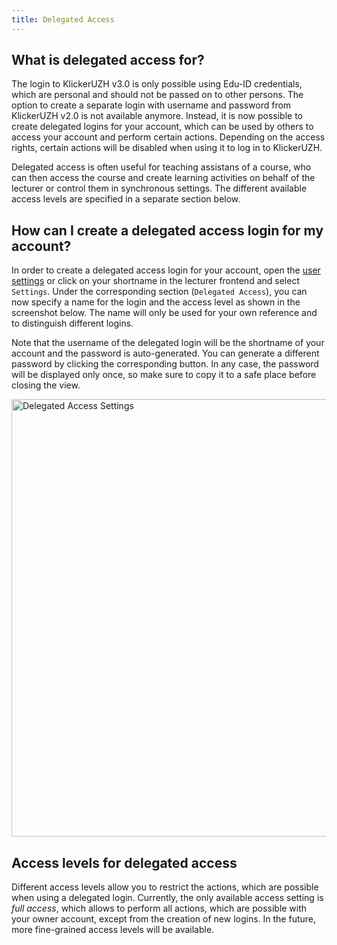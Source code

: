 ```yaml
---
title: Delegated Access
---
```


## What is delegated access for?

The login to KlickerUZH v3.0 is only possible using Edu-ID credentials, which are personal and should not be passed on to other persons. The option to create a separate login with username and password from KlickerUZH v2.0 is not available anymore. Instead, it is now possible to create delegated logins for your account, which can be used by others to access your account and perform certain actions. Depending on the access rights, certain actions will be disabled when using it to log in to KlickerUZH.

Delegated access is often useful for teaching assistans of a course, who can then access the course and create learning activities on behalf of the lecturer or control them in synchronous settings. The different available access levels are specified in a separate section below.

## How can I create a delegated access login for my account?

In order to create a delegated access login for your account, open the [user settings](https://manage.klicker.uzh.ch/user/settings) or click on your shortname in the lecturer frontend and select `Settings`. Under the corresponding section (`Delegated Access`), you can now specify a name for the login and the access level as shown in the screenshot below. The name will only be used for your own reference and to distinguish different logins.

Note that the username of the delegated login will be the shortname of your account and the password is auto-generated. You can generate a different password by clicking the corresponding button. In any case, the password will be displayed only once, so make sure to copy it to a safe place before closing the view.

<img
  src="/img_v3/delegated_access_settings.png"
  alt="Delegated Access Settings"
  width="700"
/>

## Access levels for delegated access

Different access levels allow you to restrict the actions, which are possible when using a delegated login. Currently, the only available access setting is _full access_, which allows to perform all actions, which are possible with your owner account, except from the creation of new logins. In the future, more fine-grained access levels will be available.

